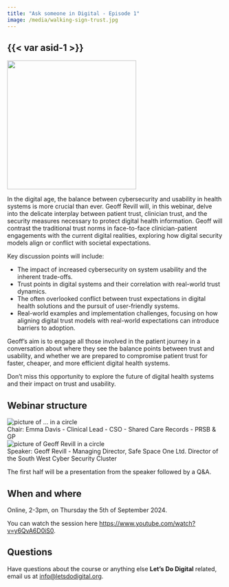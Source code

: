 ```yaml
---
title: "Ask someone in Digital - Episode 1"
image: /media/walking-sign-trust.jpg
---
```


## {{< var asid-1 >}}

![](/media/walking-sign-trust.jpg){height=300px fig-align="center" fig-alt="A don't talk sign with a TRUST sticker over the figures hear"}

In the digital age, the balance between cybersecurity and usability in health systems is more crucial than ever. Geoff Revill will, in this webinar, delve into the delicate interplay between patient trust, clinician trust, and the security measures necessary to protect digital health information. Geoff will contrast the traditional trust norms in face-to-face clinician-patient engagements with the current digital realities, exploring how digital security models align or conflict with societal expectations.

Key discussion points will include:

- The impact of increased cybersecurity on system usability and the inherent trade-offs.
- Trust points in digital systems and their correlation with real-world trust dynamics.
- The often overlooked conflict between trust expectations in digital health solutions and the pursuit of user-friendly systems.
- Real-world examples and implementation challenges, focusing on how aligning digital trust models with real-world expectations can introduce barriers to adoption.

Geoff's aim is to engage all those involved in the patient journey in a conversation about where they see the balance points between trust and usability, and whether we are prepared to compromise patient trust for faster, cheaper, and more efficient digital health systems.

Don't miss this opportunity to explore the future of digital health systems and their impact on trust and usability.

## Webinar structure

```{=html}
<div class="agenda-container">
    <div class="agenda-row">
        <div class="agenda-image-container">
            <img src="/media/emma-davis.png" alt="picture of ... in a circle" class="agenda-image">
        </div>
        <div class="agenda-text-container">
            Chair: Emma Davis - Clinical Lead - CSO - Shared Care Records - PRSB & GP
    </div>
</div>
<div class="agenda-container">
    <div class="agenda-row">
        <div class="agenda-image-container">
            <img src="/media/geoff-revill-circle.png" alt="picture of Geoff Revill in a circle" class="agenda-image">
        </div>
        <div class="agenda-text-container">
            Speaker: Geoff Revill - Managing Director, Safe Space One Ltd. Director of the South West Cyber Security Cluster
        </div>
    </div>
</div>
```

The first half will be a presentation from the speaker followed by a Q&A.

## When and where

Online, 2-3pm, on Thursday the 5th of September 2024.

You can watch the session here [https://www.youtube.com/watch?v=y6QvA6D0iS0](https://www.youtube.com/watch?v=y6QvA6D0iS0).

## Questions

Have questions about the course or anything else **Let's Do Digital** related, email us at [info@letsdodigital.org](mailto:info@letsdodigital.org).

